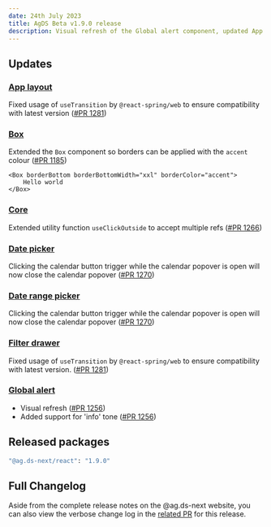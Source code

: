 ```yaml
---
date: 24th July 2023
title: AgDS Beta v1.9.0 release
description: Visual refresh of the Global alert component, updated App layout for easier integration via ag-common, plus various bug fixes and improvements.
---
```


## Updates

### [App layout](/components/app-layout)

Fixed usage of `useTransition` by `@react-spring/web` to ensure compatibility with latest version ([#PR 1281](https://github.com/steelthreads/agds-next/pull/1281))

### [Box](/components/box)

Extended the `Box` component so borders can be applied with the `accent` colour ([#PR 1185](https://github.com/steelthreads/agds-next/pull/1185))

```tsx
<Box borderBottom borderBottomWidth="xxl" borderColor="accent">
	Hello world
</Box>
```

### [Core](/components/core)

Extended utility function `useClickOutside` to accept multiple refs ([#PR 1266](https://github.com/steelthreads/agds-next/pull/1266))

### [Date picker](/components/date-picker)

Clicking the calendar button trigger while the calendar popover is open will now close the calendar popover ([#PR 1270](https://github.com/steelthreads/agds-next/pull/1270))

### [Date range picker](/components/date-range-picker)

Clicking the calendar button trigger while the calendar popover is open will now close the calendar popover ([#PR 1270](https://github.com/steelthreads/agds-next/pull/1270))

### [Filter drawer](/components/filter-drawer)

Fixed usage of `useTransition` by `@react-spring/web` to ensure compatibility with latest version. ([#PR 1281](https://github.com/steelthreads/agds-next/pull/1281))

### [Global alert](/components/global-alert)

- Visual refresh ([#PR 1256](https://github.com/steelthreads/agds-next/pull/1256))
- Added support for 'info' tone ([#PR 1256](https://github.com/steelthreads/agds-next/pull/1256))

## Released packages

```sh
"@ag.ds-next/react": "1.9.0"
```

## Full Changelog

Aside from the complete release notes on the @ag.ds-next website, you can also view the verbose change log in the [related PR](https://github.com/steelthreads/agds-next/pull/1269) for this release.

